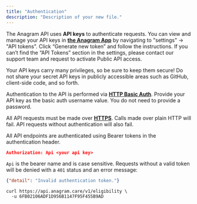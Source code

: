 ```yaml
---
title: "Authentication"
description: "Description of your new file."
---
```


The Anagram API uses **API keys** to authenticate requests. You can view and manage your API keys in [**the Anagram App**](https://provider.anagram.care/) by navigating to "settings" -> "API tokens". Click “Generate new token” and follow the instructions. If you can’t find the “API Tokens” section in the settings, please contact our support team and request to activate Public API access.

Your API keys carry many privileges, so be sure to keep them secure! Do not share your secret API keys in publicly accessible areas such as GitHub, client-side code, and so forth.

Authentication to the API is performed via [**HTTP Basic Auth**](http://en.wikipedia.org/wiki/Basic_access_authentication). Provide your API key as the basic auth username value. You do not need to provide a password.

All API requests must be made over [**HTTPS**](http://en.wikipedia.org/wiki/HTTP_Secure). Calls made over plain HTTP will fail. API requests without authentication will also fail.

All API endpoints are authenticated using Bearer tokens in the authentication header.

```json
Authorization: Api <your api key>
```

`Api` is the bearer name and is case sensitive. Requests without a valid token will be denied with a `401` status and an error message:

```json
{"detail": "Invalid authentication token."}
```

<RequestExample>

```Authenticated Request
curl https://api.anagram.care/v1/eligibility \
  -u 6FB02106ADF1D956B1147F95F455B9AD
```

</RequestExample>